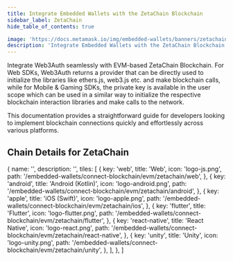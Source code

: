 ```yaml
---
title: Integrate Embedded Wallets with the ZetaChain Blockchain
sidebar_label: ZetaChain
hide_table_of_contents: true

image: 'https://docs.metamask.io/img/embedded-wallets/banners/zetachain.png'
description: 'Integrate Embedded Wallets with the ZetaChain Blockchain | Embedded Wallets'
---
```



<SEO
  title="Integrate Embedded Wallets with the ZetaChain Blockchain"
  description="Integrate Embedded Wallets with the ZetaChain Blockchain | Embedded Wallets"
  image="https://docs.metamask.io/img/embedded-wallets/banners/zetachain.png"
  slug="/embedded-wallets/connect-blockchain/evm/zetachain"
/>

Integrate Web3Auth seamlessly with EVM-based ZetaChain Blockchain. For Web SDKs, Web3Auth returns a provider that can be directly used to initialize the libraries like ethers.js, web3.js etc. and make blockchain calls, while for Mobile & Gaming SDKs, the private key is available in the user scope which can be used in a similar way to initialize the respective blockchain interaction libraries and make calls to the network.

This documentation provides a straightforward guide for developers looking to implement blockchain connections quickly and effortlessly across various platforms.

## Chain Details for ZetaChain

<ChainDetailsZetaChain />

  {
    name: '',
    description: '',
    tiles: [
      {
        key: 'web',
        title: 'Web',
        icon: 'logo-js.png',
        path: '/embedded-wallets/connect-blockchain/evm/zetachain/web',
      },
      {
        key: 'android',
        title: 'Android (Kotlin)',
        icon: 'logo-android.png',
        path: '/embedded-wallets/connect-blockchain/evm/zetachain/android',
      },
      {
        key: 'apple',
        title: 'iOS (Swift)',
        icon: 'logo-apple.png',
        path: '/embedded-wallets/connect-blockchain/evm/zetachain/ios',
      },
      {
        key: 'flutter',
        title: 'Flutter',
        icon: 'logo-flutter.png',
        path: '/embedded-wallets/connect-blockchain/evm/zetachain/flutter',
      },
      {
        key: 'react-native',
        title: 'React Native',
        icon: 'logo-react.png',
        path: '/embedded-wallets/connect-blockchain/evm/zetachain/react-native',
      },
      {
        key: 'unity',
        title: 'Unity',
        icon: 'logo-unity.png',
        path: '/embedded-wallets/connect-blockchain/evm/zetachain/unity',
      },
    ],
  },
]

<Tiles tileGroups={ZetaChain} />
